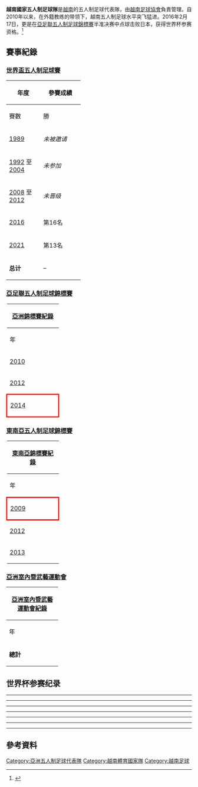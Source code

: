 {{Infobox national futsal team
| Name               = 越南
| Nickname           =  The Golden Star <br> (Ngôi Sao Vàng)
| Badge              =
| Badge_size         = 150px
| Association        = [[越南足球協會|越南足球協會]] 
| Confederation      = [[亞洲足球聯盟|AFC]] ([[亞洲|亞洲]]) 
| Coach              = {{Flagicon|Spain}} [[Bruno_Jose_Garcia_Formoso|Bruno Formoso]]
| Asst Manager       =
| Captain            = [[陳文宇|陳文宇]]
| Most caps          =
| Top scorer         =
| Home Stadium       =
| FIFA Trigramme     = VIE
| FIFA Rank          = 45 <ref>[http://www.futsalworldranking.be/rank.htm Futsal World Ranking]</ref>
| FIFA max           = 44
| FIFA max date      = 2013年12月23日
| FIFA min           = 69
| FIFA min date      =

| pattern_la1=_redborder|pattern_b1=_VIE13hU20|pattern_ra1=_redborder|pattern_sh1=|pattern_so1=
|  leftarm1=FFFFFF|body1=E42217|rightarm1=FFFFFF|shorts1=E42217|socks1=E42217
|  pattern_la2=_whiteborder|pattern_b2=_VIE13aU20|pattern_ra2=_whiteborder|pattern_sh2=|pattern_so2=
| leftarm2=000000|body2=FFFFFF|rightarm2=000000|shorts2=FFFFFF|socks2=FFFFFF|

| First game         = {{futsal|Indonesia}} 5 - 2 越南 {{Flagicon|Vietnam}}<br/>([[泰國|泰國]]][[曼谷|曼谷]]; 2005年5月2日)|
| Largest win        = {{Flagicon|Vietnam}} 越南 21 - 1 {{futsal-rt|Timor-Leste}}<br/>([[越南|越南]][[胡志明市|胡志明市]]; 2009年6月10日)|
| Largest loss       = {{Flagicon|Vietnam}} 越南 1 - 13 {{futsal-rt|Iran}}<br/>([[越南|越南]][[胡志明市|胡志明市]]; 2016年2月19日)|
| World cup apps     =
| World cup first    = 
| World cup best     =
| Regional name      = [[亞足聯五人制足球錦標賽|亞足聯五人制足球錦標賽]] 
| Regional cup apps  = 2
| Regional cup first = [[2005年亞足聯五人制足球錦標賽|2005]]
| Regional cup best  = 第一輪 ([[2005年亞足聯五人制足球錦標賽|2005]], [[2010年亞足聯五人制足球錦標賽|2010]])
| 2ndRegional name      = [[東南亞五人制足球錦標賽|東南亞五人制足球錦標賽]] 
| 2ndRegional cup apps  = 7
| 2ndRegional cup first = [[2005年東南亞五人制足球錦標賽|2005]]
| 2ndRegional cup best  = [[File:Med_2.png|15px]] 亞軍 ([[2009年東南亞五人制足球錦標賽|2009]], [[2012年東南亞五人制足球錦標賽|2012]])
}}

'''越南國家五人制足球隊'''是[[越南|越南]]的五人制足球代表隊，由[[越南足球協會|越南足球協會]]負責管理。自2010年以来，在外籍教练的带领下，越南五人制足球水平突飞猛进。2016年2月17日，更是在[[亞足聯五人制足球錦標賽|亞足聯五人制足球錦標賽]]半准决赛中点球击败日本，获得世界杯参赛资格。<ref>{{Cite web |url=http://www.vietnamplus.vn/anh-dong-ban-thang-lich-su-cua-doi-tuyen-futsal-viet-nam/371632.vnp |title=存档副本 |accessdate=2016-08-25 |archive-date=2016-03-23 |archive-url=https://web.archive.org/web/20160323204417/http://www.vietnamplus.vn/anh-dong-ban-thang-lich-su-cua-doi-tuyen-futsal-viet-nam/371632.vnp |dead-url=no }}</ref>

==賽事紀錄==
=== [[世界盃五人制足球賽|世界盃五人制足球賽]] ===
{| class="wikitable" style="text-align: center"
|-
!rowspan="2" width="15%" | 年度
!rowspan="2" width="25%" | 參賽成績
|-
!width="10%" | 賽數
!width="10%" | 勝
!width="10%" | 和
!width="10%" | 負
!width="10%" | 得球
!width="10%" | 失球
|-
|[[1989年世界五人制足球錦標賽|1989]]||''未被邀请''||– || – || – || – || – || –
|-
|[[1992年世界五人制足球錦標賽|1992]] 至 [[2004年世界五人制足球錦標賽|2004]] ||''未参加''||– || – || – || – || – || –
|-
|[[2008年世界盃五人制足球賽|2008]] 至 [[2012年世界盃五人制足球賽|2012]] ||''未晋级''||– || – || – || – || – || –
|-
|{{flagicon|COL}} [[2016年世界盃五人制足球賽|2016]] ||第16名 ||4 || 1 || 0 || 3 || 5 || 18
|-
|{{flagicon|LIT}} [[2021年国际足联室内五人足球世界杯|2021]] ||第13名 ||4 || 1 || 1 || 2 || 7 || 15
|-
|'''总计''' ||– ||8 || 2 || 1 || 5 || 12 || 33
|}

===[[亞足聯五人制足球錦標賽|亞足聯五人制足球錦標賽]]===

{| class="wikitable" style="text-align: center;font-size:90%;"
!colspan=8|[[亞足聯五人制足球錦標賽|亞洲錦標賽紀錄]]
|-
!width=125|年
!width=150|輪
!width=35|賽
!width=35|勝
!width=35|和*
!width=35|敗
!width=35|進球
!width=35|失球
|-bgcolor=
|{{flagicon|MAS}} [[1999年亞足聯五人制足球錦標賽|1999]]||''沒有進入''||-||-||-||-||-||-
|-bgcolor=
|{{flagicon|THA}} [[2000年亞足聯五人制足球錦標賽|2000]]||''沒有進入''||-||-||-||-||-||-
|-bgcolor=
|{{flagicon|IRI}} [[2001年亞足聯五人制足球錦標賽|2001]]||''沒有進入''||-||-||-||-||-||-
|-bgcolor=
|{{flagicon|INA}} [[2002年亞足聯五人制足球錦標賽|2002]]||''沒有進入''||-||-||-||-||-||-
|-bgcolor=
|{{flagicon|IRI}} [[2003年亞足聯五人制足球錦標賽|2003]]||''沒有進入''||-||-||-||-||-||-
|-bgcolor=
|{{flagicon|MAC}} [[2004年亞足聯五人制足球錦標賽|2004]]||''沒有進入''||-||-||-||-||-||-
|-bgcolor=
|style="border: 3px solid red"|{{flagicon|VIE}} [[2005年亞足聯五人制足球錦標賽|2005]]||第一輪||6||2||1||3||13||19
|-bgcolor=
|{{flagicon|UZB}} [[2006年亞足聯五人制足球錦標賽|2006]]||''沒取得資格''||-||-||-||-||-||-
|-bgcolor=
|{{flagicon|JPN}} [[2007年亞足聯五人制足球錦標賽|2007]]||''沒有進入''||-||-||-||-||-||-
|-bgcolor=
|{{flagicon|THA}} [[2008年亞足聯五人制足球錦標賽|2008]]||''沒取得資格''||-||-||-||-||-||-
|-
|{{flagicon|UZB}} [[2010年亞足聯五人制足球錦標賽|2010]]||第一輪||3||1||0||2||11||12
|-
|{{flagicon|UAE}} [[2012年亞足聯五人制足球錦標賽|2012]]||''沒取得資格''||-||-||-||-||-||-
|-
|style="border: 3px solid red"|{{flagicon|VIE}} [[2014年亞足聯五人制足球錦標賽|2014]]||八强||4||2||0||2||17||22
|-bgcolor=
|{{flagicon|UZB}} [[2016年亞足聯五人制足球錦標賽|2016]]||bgcolor=#9acdff|第四名||6||2||1||3||19||33
|-bgcolor=
|'''總計'''||'''4/14'''||'''19'''||'''7'''||'''2'''||'''10'''||'''60'''||'''86'''
|}

===[[東南亞五人制足球錦標賽|東南亞五人制足球錦標賽]]===

{| class="wikitable" style="text-align: center;font-size:90%;"
!colspan=9|[[東南亞五人制足球錦標賽|東南亞錦標賽紀錄]]
|-
!width=125|年
!width=150|輪
!width=35|賽
!width=35|勝
!width=35|和*
!width=35|敗
!width=35|進球
!width=35|失球
|-bgcolor=
|{{flagicon|MAS}} [[2001年東南亞五人制足球錦標賽|2001]]||''沒有進入''||-||-||-||-||-||-
|-bgcolor=
|{{flagicon|MAS}} [[2003年東南亞五人制足球錦標賽|2003]]||''沒有進入''||-||-||-||-||-||-
|-bgcolor=
|{{flagicon|THA}} [[2005年東南亞五人制足球錦標賽|2005]]||第四名||6||1||0||5||19||35
|-bgcolor=
|{{flagicon|THA}} [[2006年東南亞五人制足球錦標賽|2006]]||小組賽||3||0||0||3||13||23
|-bgcolor=
|{{flagicon|THA}} [[2007年東南亞五人制足球錦標賽|2007]]||第四名||5||2||1||2||22||27
|-bgcolor=
|{{flagicon|THA}} [[2008年東南亞五人制足球錦標賽|2008]]||小組賽||3||1||0||2||9||12
|-bgcolor=silver
|style="border: 3px solid red"|{{flagicon|VIE}} [[2009年東南亞五人制足球錦標賽|2009]]||亞軍||4||2||1||1||28||8
|-bgcolor=
|style="border: 3px solid red"|{{flagicon|VIE}} [[2010年東南亞五人制足球錦標賽|2010]]||小組賽||4||2||0||2||13||5
|-bgcolor=silver
|{{flagicon|THA}} [[2012年東南亞五人制足球錦標賽|2012]]||亞軍||6||5||0||1||29||16
|-bgcolor="#cc9966"
|{{flagicon|THA}} [[2013年東南亞五人制足球錦標賽|2013]]||季軍||6||4||0||2||26||19
|-bgcolor=
|'''總計'''||'''7/9'''||'''37'''||'''17'''||'''2'''||'''18'''||'''159'''||'''145'''
|}

===[[亞洲室內暨武藝運動會五人制足球比賽|亞洲室內暨武藝運動會]]===
{| class="wikitable" style="text-align: center;font-size:90%;"
!colspan=8|[[亞洲室內暨武藝運動會五人制足球比賽|亞洲室內暨武藝運動會紀錄]]
|-
!width=125|年
!width=150|輪
!width=35|賽
!width=35|勝
!width=35|和*
!width=35|敗
!width=35|進球
!width=35|失球
|-bgcolor=
|{{flagicon|THA}} [[2005年亞洲室內運動會五人制足球比賽|2005]]||''沒有進入''||-||-||-||-||-||-
|-bgcolor=
|{{flagicon|MAC}} [[2007年亞洲室內運動會五人制足球比賽|2007]]||小組賽||3||1||0||2||6||10
|-bgcolor=
|style="border: 3px solid red"|{{flagicon|VIE}} [[2009年亞洲室內運動會五人制足球比賽|2009]]||小組賽||3||0||1||2||9||18
|-bgcolor=
|{{flagicon|KOR}} [[2013年亞洲室內暨武藝運動會五人制足球比賽|2013]]||小組賽||2||1||1||0||4||1
|-bgcolor=
|{{flagicon|TKM}} [[2017年亞洲室內暨武藝運動會五人制足球比賽|2017]]||小組賽||5||3||0||2||12||5
|-
|'''總計'''||'''4/5'''||'''13'''||'''5'''||'''2'''||'''6'''||'''31'''||'''34'''
|}

==世界杯参赛纪录==
{{Football box
| date       = {{Start date|2021|9|13|df=y}}
| time       = {{UTZ|20:00|2}}
| team1      = {{futsal-rt|VIE}}
| score      = 1 – 9
| team2      = {{futsal|BRA}}
| goals1     = 孔霆雄 {{goal|14}}
| goals2     = [[Rodrigo_Hardy_Araújo|Rodrigo]] {{goal|3}}<br>[[Ferrão|Ferrão]] {{goal|5||7||21||24}}<br>[[Dieguinho_(futsal_player)|Dieguinho]] {{goal|14||28}}<br>[[Pito_(futsal_player)|Pito]] {{goal|19}}<br>Leozinho {{goal|36}}
| stadium    = [[Švyturys_Arena|Švyturys Arena]], [[Klaipėda|Klaipėda]]
| attendance = 667
| referee    = Juan Cordero（{{nfa|ESP}}）
| report     = https://www.fifa.com/tournaments/mens/futsalworldcup/lithuania2021/match-center/400176794
}}
----
{{Football box
| date       = {{Start date|2021|9|16|df=y}}
| time       = {{UTZ|18:00|2}}
| team1      = {{futsal-rt|PAN}}
| score      = 2 – 3
| team2      = {{futsal|VIE}}
| goals1     = Castrellon {{goal|10||20}}
| goals2     = 阮明知 {{goal|2}}<br>郰团发 {{goal|8}}<br>阮闻孝 {{goal|27}}
| stadium    = [[Švyturys_Arena|Švyturys Arena]], [[Klaipėda|Klaipėda]]
| attendance = 767
| referee    = Carlos González（{{nfa|GUA}}）
| report     = https://www.fifa.com/tournaments/mens/futsalworldcup/lithuania2021/match-center/400176795
}}
----
{{Football box
| date       = {{Start date|2021|9|19|df=y}}
| time       = {{UTZ|18:00|2}}
| team1      = {{futsal-rt|CZE}}
| score      = 1 – 1
| team2      = {{futsal|VIE}}
| goals1     = [[Lukáš_Rešetár|Rešetár]] {{goal|36}}
| goals2     = 郰团发 {{goal|35}}
| stadium    = [[Žalgiris_Arena|Žalgiris Arena]], [[Kaunas|Kaunas]]
| attendance = 280
| referee    = María Estefanía Pinto（{{nfa|ARG}}）
| report     = https://www.fifa.com/tournaments/mens/futsalworldcup/lithuania2021/match-center/400176798
}}
----
{{Football box
| date       = {{Start date|2021|9|22|df=y}}
| time       = {{UTZ|17:30|2}}
| team1      = {{Futsal-rt|Russia|roc-olympics|name=俄羅斯足球總會}}
| score      = 3 – 2
| team2      = {{futsal|VIE}}
| goals1     = [[Robinho_(futsal_player)|Robinho]] {{goal|11}}<br>Chishkala {{goal|18||30}}
| goals2     = 阮达辉 {{goal|18}}<br>范德和 {{goal|39}}
| stadium    = [[Avia_Solutions_Group_Arena|Avia Solutions Group Arena]], [[Vilnius|Vilnius]]
| attendance = 622
| referee    = Roberto López（{{nfa|PAN}}）
| report     = https://www.fifa.com/tournaments/mens/futsalworldcup/lithuania2021/match-center/400176815
}}
----
{{Football box
|date={{Start date|2016|9|11|df=y}}
|time=18:00 ([[UTC−05:00|UTC−5]])
|team1={{futsal-rt|VIE}}
|score= 4 – 2
|team2={{futsal|GUA}}
|report=
|goals1= 阮明知 {{goal|20||29||29}}<br /> 陈文武 {{goal|40|pen.}}
|goals2= Wanderley Ruiz {{goal|24}}<br /> Patrick Ruiz {{goal|31}}
|stadium=[[Coliseo_El_Pueblo|Coliseo El Pueblo]], [[Cali|Cali]]
|attendance= 1,615
|referee= {{flagicon|ROU}} Bogdan Sorescu
}}
----
{{Football box
|date={{Start date|2016|9|14|df=y}}
|time=20:00 ([[UTC−05:00|UTC−5]])
|team1={{futsal-rt|PAR}}
|score= 7 – 1
|team2={{futsal|VIE}}
|report=
|goals1= Francisco Martínez {{goal|3}}<br/> Juan Salas {{goal|11}}<br/> Enmanuel Ayala {{goal|12}}<br/> 陈隆武 {{goal|13|o.g.}}<br/> René Villalba {{goal|18}}<br/> Richard Rejala {{goal|34}}<br/> Juan Pedrozo {{goal|39}}
|goals2= 陈文武 {{goal|40}}
|stadium=[[Coliseo_El_Pueblo|Coliseo El Pueblo]], [[Cali|Cali]]
|attendance= 2,193
|referee= {{flagicon|CRO}} Saša Tomić
}}
----
{{Football box
|date={{Start date|2016|9|17|df=y}}
|time=18:00 ([[UTC−05:00|UTC−5]])
|team1={{futsal-rt|ITA}}
|score= 2 – 0
|team2={{futsal|VIE}}
|report=
|goals1= Gabriel Lima {{goal|5}} <br> Murilo Ferreira {{goal|27}}
|goals2=
|stadium=[[Coliseo_Bicentenario|Coliseo Bicentenario]], [[Bucaramanga|Bucaramanga]]
|attendance= 1,374
|referee= {{flagicon|ANG}} Jose Katemo
}}
----
{{Football box
|date={{Start date|2016|9|20|df=y}}
|time=17:30 ([[UTC−05:00|UTC−5]])
|team1={{futsal-rt|RUS}}
|score= 7 – 0
|team2={{futsal|VIE}}
|report=
|goals1= Ivan Chishkala {{goal|3}} <br> Sergei Abramovich {{goal|10||13}} <br> Sergey Abramov {{goal|18}} <br> Artem Niiazov {{goal|22}} <br> Romulo {{goal|30}} <br> Ivan Milovanov {{goal|37}}
|goals2=
|stadium=[[Medellín_Sports_Coliseum#Iván_de_Beodut_Coliseum|Coliseo Iván de Beodut]], [[Medellín|Medellín]]
|attendance=643
|referee= {{flagicon|SLV}} Jorge Flores
}}

==參考資料==
{{Reflist}}

{{亞洲足聯會員五人制足球代表隊}}

[[Category:亞洲五人制足球代表隊|Category:亞洲五人制足球代表隊]]
[[Category:越南體育國家隊|Category:越南體育國家隊]]
[[Category:越南足球|Category:越南足球]]